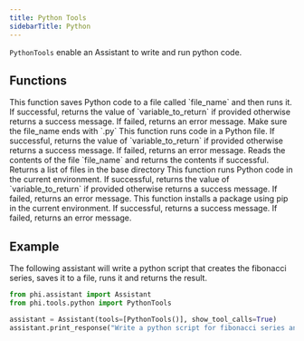 ```yaml
---
title: Python Tools
sidebarTitle: Python
---
```


`PythonTools` enable an Assistant to write and run python code.

## Functions

<ResponseField name="save_to_file_and_run">
  This function saves Python code to a file called `file_name` and then runs it.
  If successful, returns the value of `variable_to_return` if provided otherwise returns a success message.
  If failed, returns an error message.
  Make sure the file_name ends with `.py`
</ResponseField>
<ResponseField name="run_python_file_return_variable">
  This function runs code in a Python file.
  If successful, returns the value of `variable_to_return` if provided otherwise returns a success message.
  If failed, returns an error message.
</ResponseField>
<ResponseField name="read_file">
  Reads the contents of the file `file_name` and returns the contents if successful.
</ResponseField>
<ResponseField name="list_files">
 Returns a list of files in the base directory
</ResponseField>
<ResponseField name="run_python_code">
 This function runs Python code in the current environment.
  If successful, returns the value of `variable_to_return` if provided otherwise returns a success message.
  If failed, returns an error message.
</ResponseField>
<ResponseField name="pip_install_package">
  This function installs a package using pip in the current environment.
  If successful, returns a success message. If failed, returns an error message.
</ResponseField>

## Example

The following assistant will write a python script that creates the fibonacci series, saves it to a file, runs it and returns the result.

```python cookbook/tools/python.py
from phi.assistant import Assistant
from phi.tools.python import PythonTools

assistant = Assistant(tools=[PythonTools()], show_tool_calls=True)
assistant.print_response("Write a python script for fibonacci series and display the result till the 10th number")
```

<Snippet file="message-us-discord.mdx" />

